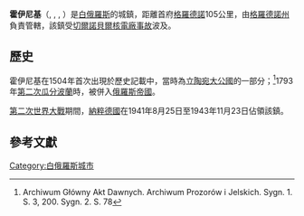 {{noteTA|G1=地名
}}
{{Infobox settlement
|name=霍伊尼基
|native_name      = Хойнікі
|nickname           = 
|image_skyline      = 
|image_size          = 
|image_caption       =
|image_flag         = Flag of Chojniki.svg
|image_shield       = Coat of Arms of Chojniki, Belarus.svg
|image_map          = 
|map_caption        = 
|pushpin_map=Belarus
|subdivision_type   = 國家
|subdivision_name   = {{flag|Belarus}}
|subdivision_type1=州
|subdivision_name1=[[戈梅利州|戈梅利州]]
|subdivision_type2=
|subdivision_name2=
|leader_title       = 
|leader_name        = 
|established_title  =
|established_date   = 1504 
|area_magnitude     = 
|area_total_km2         = 20.5
|area_land_km2          = 
|area_water_km2         = 
|population_as_of   = 2020
|population_note    = 
|population_total   =13400<ref>{{cite web |title=Численность населения на 1 января 2020 г.   по Республике Беларусь в разрезе областей,   районов, городов, поселков городского типа |url=https://www.belstat.gov.by/upload/iblock/e6f/e6f80e95b0b19ac31f3c6931e2359502.pdf |accessdate=2021-03-23 |language=Ru}}</ref>
|population_metro   = 
|population_density_km2 = auto
|timezone           = [[歐洲東部時間|EET]]
|utc_offset         = +2
|timezone_DST       = [[歐洲東部夏令時間|EEST]]
|utc_offset_DST     = +3
|coordinates        = {{coord|51|53|21|N|29|57|52|E|region:BY|display=inline}}
|elevation_m          = 128 
|elevation_footnotes =<ref>{{cite web |title=GeoNames.org |url=https://www.geonames.org/627362 |website=www.geonames.org |accessdate=2021-03-23 |language=En}}</ref>
|postal_code        = 247600、247601、247618、247622-247624
|area_code       = +375 2346
|registration_plate= 3
|blank_name             =
|blank_info             =
|website            = 
|footnotes          = 
}}
'''霍伊尼基'''（{{lang-be|Хойнікі}}, {{IPA-be|ˈxɔɪ̯n̪ʲikʲi|}}, {{lang-ru|Хойники}}, {{lang-pl|Chojniki}}）是[[白俄羅斯|白俄羅斯]]的城鎮，距離首府[[格羅德諾|格羅德諾]]105公里，由[[格羅德諾州|格羅德諾州]]負責管轄，該鎮受[[切爾諾貝爾核電廠事故|切爾諾貝爾核電廠事故]]波及。

==歷史==
霍伊尼基在1504年首次出現於歷史記載中，當時為[[立陶宛大公國|立陶宛大公國]]的一部分；<ref>Аrchiwum Główny Akt Dawnych. Аrchiwum Рrozorów і Jelskich. Sygn. 1. S. 3, 200. Sygn. 2. S. 78</ref>1793年[[第二次瓜分波蘭|第二次瓜分波蘭]]時，被併入[[俄羅斯帝國|俄羅斯帝國]]。

[[第二次世界大戰|第二次世界大戰]]期間，[[納粹德國|納粹德國]]在1941年8月25日至1943年11月23日佔領該鎮。

==參考文獻==
{{Reflist}}
{{Gomel Region}}

[[Category:白俄羅斯城市|Category:白俄羅斯城市]]

{{Belarus-geo-stub}}